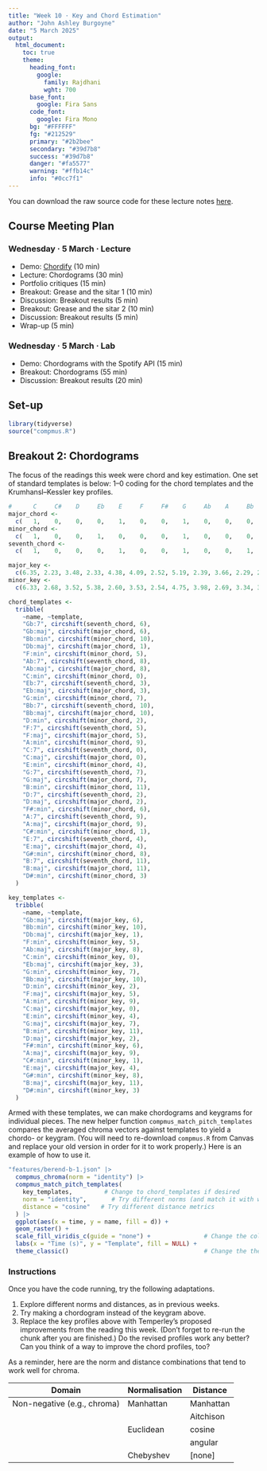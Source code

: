 ```yaml
---
title: "Week 10 · Key and Chord Estimation"
author: "John Ashley Burgoyne"
date: "5 March 2025"
output: 
  html_document:
    toc: true
    theme:
      heading_font:
        google: 
          family: Rajdhani
          wght: 700
      base_font:
        google: Fira Sans
      code_font:
        google: Fira Mono
      bg: "#FFFFFF"
      fg: "#212529" 
      primary: "#2b2bee"
      secondary: "#39d7b8"
      success: "#39d7b8"
      danger: "#fa5577"
      warning: "#ffb14c"
      info: "#0cc7f1"
---
```


You can download the raw source code for these lecture notes [here](compmus2025-w10.Rmd).

## Course Meeting Plan

### Wednesday · 5 March · Lecture

  - Demo: [Chordify](https://chordify.net/chords/zager-and-evans-in-the-year-2525-eitan19611) (10 min)
  - Lecture: Chordograms (30 min)
  - Portfolio critiques (15 min)
  - Breakout: Grease and the sitar 1 (10 min)
  - Discussion: Breakout results (5 min)
  - Breakout: Grease and the sitar 2 (10 min)
  - Discussion: Breakout results (5 min)
  - Wrap-up (5 min)

### Wednesday · 5 March · Lab

  - Demo: Chordograms with the Spotify API (15 min)
  - Breakout: Chordograms (55 min)
  - Discussion: Breakout results (20 min)

## Set-up

```r
library(tidyverse)
source("compmus.R")
```

## Breakout 2: Chordograms

The focus of the readings this week were chord and key estimation. One set of standard templates is below: 1--0 coding for the chord templates and the Krumhansl--Kessler key profiles. 

```r
#      C     C#    D     Eb    E     F     F#    G     Ab    A     Bb    B
major_chord <-
  c(   1,    0,    0,    0,    1,    0,    0,    1,    0,    0,    0,    0)
minor_chord <-
  c(   1,    0,    0,    1,    0,    0,    0,    1,    0,    0,    0,    0)
seventh_chord <-
  c(   1,    0,    0,    0,    1,    0,    0,    1,    0,    0,    1,    0)

major_key <-
  c(6.35, 2.23, 3.48, 2.33, 4.38, 4.09, 2.52, 5.19, 2.39, 3.66, 2.29, 2.88)
minor_key <-
  c(6.33, 2.68, 3.52, 5.38, 2.60, 3.53, 2.54, 4.75, 3.98, 2.69, 3.34, 3.17)

chord_templates <-
  tribble(
    ~name, ~template,
    "Gb:7", circshift(seventh_chord, 6),
    "Gb:maj", circshift(major_chord, 6),
    "Bb:min", circshift(minor_chord, 10),
    "Db:maj", circshift(major_chord, 1),
    "F:min", circshift(minor_chord, 5),
    "Ab:7", circshift(seventh_chord, 8),
    "Ab:maj", circshift(major_chord, 8),
    "C:min", circshift(minor_chord, 0),
    "Eb:7", circshift(seventh_chord, 3),
    "Eb:maj", circshift(major_chord, 3),
    "G:min", circshift(minor_chord, 7),
    "Bb:7", circshift(seventh_chord, 10),
    "Bb:maj", circshift(major_chord, 10),
    "D:min", circshift(minor_chord, 2),
    "F:7", circshift(seventh_chord, 5),
    "F:maj", circshift(major_chord, 5),
    "A:min", circshift(minor_chord, 9),
    "C:7", circshift(seventh_chord, 0),
    "C:maj", circshift(major_chord, 0),
    "E:min", circshift(minor_chord, 4),
    "G:7", circshift(seventh_chord, 7),
    "G:maj", circshift(major_chord, 7),
    "B:min", circshift(minor_chord, 11),
    "D:7", circshift(seventh_chord, 2),
    "D:maj", circshift(major_chord, 2),
    "F#:min", circshift(minor_chord, 6),
    "A:7", circshift(seventh_chord, 9),
    "A:maj", circshift(major_chord, 9),
    "C#:min", circshift(minor_chord, 1),
    "E:7", circshift(seventh_chord, 4),
    "E:maj", circshift(major_chord, 4),
    "G#:min", circshift(minor_chord, 8),
    "B:7", circshift(seventh_chord, 11),
    "B:maj", circshift(major_chord, 11),
    "D#:min", circshift(minor_chord, 3)
  )

key_templates <-
  tribble(
    ~name, ~template,
    "Gb:maj", circshift(major_key, 6),
    "Bb:min", circshift(minor_key, 10),
    "Db:maj", circshift(major_key, 1),
    "F:min", circshift(minor_key, 5),
    "Ab:maj", circshift(major_key, 8),
    "C:min", circshift(minor_key, 0),
    "Eb:maj", circshift(major_key, 3),
    "G:min", circshift(minor_key, 7),
    "Bb:maj", circshift(major_key, 10),
    "D:min", circshift(minor_key, 2),
    "F:maj", circshift(major_key, 5),
    "A:min", circshift(minor_key, 9),
    "C:maj", circshift(major_key, 0),
    "E:min", circshift(minor_key, 4),
    "G:maj", circshift(major_key, 7),
    "B:min", circshift(minor_key, 11),
    "D:maj", circshift(major_key, 2),
    "F#:min", circshift(minor_key, 6),
    "A:maj", circshift(major_key, 9),
    "C#:min", circshift(minor_key, 1),
    "E:maj", circshift(major_key, 4),
    "G#:min", circshift(minor_key, 8),
    "B:maj", circshift(major_key, 11),
    "D#:min", circshift(minor_key, 3)
  )
```

Armed with these templates, we can make chordograms and keygrams for individual pieces. 
The new helper function `compmus_match_pitch_templates` compares the averaged chroma vectors against templates to yield a chordo- or keygram. 
(You will need to re-download `compmus.R` from Canvas and replace your old version in order for it to work properly.)
Here is an example of how to use it.

```r
"features/berend-b-1.json" |> 
  compmus_chroma(norm = "identity") |> 
  compmus_match_pitch_templates(
    key_templates,         # Change to chord_templates if desired
    norm = "identity",       # Try different norms (and match it with what you used in `compmus_chroma`)
    distance = "cosine"   # Try different distance metrics
  ) |>
  ggplot(aes(x = time, y = name, fill = d)) + 
  geom_raster() +
  scale_fill_viridis_c(guide = "none") +               # Change the colours?
  labs(x = "Time (s)", y = "Template", fill = NULL) +
  theme_classic()                                      # Change the theme?
```

### Instructions

Once you have the code running, try the following adaptations.

  1. Explore different norms and distances, as in previous weeks.
  2. Try making a chordogram instead of the keygram above.
  3. Replace the key profiles above with Temperley's proposed improvements from the reading this week. (Don't forget to re-run the chunk after you are finished.) Do the revised profiles work any better? Can you think of a way to improve the chord profiles, too?

As a reminder, here are the norm and distance combinations that tend to work well for chroma.
  
| Domain                      | Normalisation | Distance  |
| ----------------------------|---------------|-----------|
| Non-negative (e.g., chroma) | Manhattan     | Manhattan |
|                             |               | Aitchison |
|                             | Euclidean     | cosine    |
|                             |               | angular   |
|                             | Chebyshev     | [none]    |

